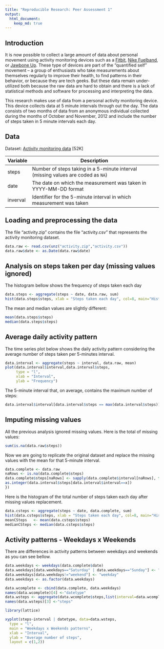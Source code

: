 ```yaml
---
title: "Reproducible Research: Peer Assessment 1"
output: 
  html_document:
    keep_md: true
---
```


## Introduction

It is now possible to collect a large amount of data about personal
movement using activity monitoring devices such as a
[Fitbit](http://www.fitbit.com), [Nike
Fuelband](http://www.nike.com/us/en_us/c/nikeplus-fuelband), or
[Jawbone Up](https://jawbone.com/up). These type of devices are part of
the "quantified self" movement -- a group of enthusiasts who take
measurements about themselves regularly to improve their health, to
find patterns in their behavior, or because they are tech geeks. But
these data remain under-utilized both because the raw data are hard to
obtain and there is a lack of statistical methods and software for
processing and interpreting the data.

This research makes use of data from a personal activity monitoring
device. This device collects data at 5 minute intervals through out the
day. The data consists of two months of data from an anonymous
individual collected during the months of October and November, 2012
and include the number of steps taken in 5 minute intervals each day.

## Data

Dataset: [Activity monitoring data](https://d396qusza40orc.cloudfront.net/repdata%2Fdata%2Factivity.zip) [52K]


|Variable | Description|
|---------|-----------------------------------------------------------------|
|steps|Number of steps taking in a 5-minute interval (missing values are coded as `NA`)|
|date|The date on which the measurement was taken in YYYY-MM-DD format|
|inverval|Identifier for the 5-minute interval in which measurement was taken|
    
## Loading and preprocessing the data

The file "activity.zip" contains the file "activity.csv" that represents the activity monitoring dataset.

```r
data.raw <- read.csv(unz("activity.zip","activity.csv"))
data.raw$date <- as.Date(data.raw$date)
```

## Analysis on steps taken per day (missing values ignored)

The histogram bellow shows the frequency of steps taken each day

```r
data.steps <- aggregate(steps ~ date, data.raw, sum)
hist(data.steps$steps, xlab = "Steps taken each day", col=8, main="Histogram")
```

The mean and median values are slightly different:
```r
mean(data.steps$steps)
median(data.steps$steps)
```

## Average daily activity pattern

The time series plot below shows the daily activity pattern considering the average number of steps taken per 5-minutes interval.
```r
data.interval <- aggregate(steps ~ interval, data.raw, mean)
plot(data.interval$interval,data.interval$steps,
     type = "l",
     xlab = "Interval",
     ylab = "Frequency")
```

The 5-minute interval that, on average, contains the maximum number of steps:

```r
data.interval$interval[data.interval$steps == max(data.interval$steps)]
```

## Imputing missing values
All the previous analysis ignored missing values.
Here is the total of missing values:
```r
sum(is.na(data.raw$steps))
```
Now we are going to replicate the original dataset and replace the missing values with the mean for that 5-minute interval.
```r
data.complete <- data.raw
naRows <- is.na(data.complete$steps)
data.complete$steps[naRows] <- sapply(data.complete$interval[naRows], function(x) {
as.integer(data.interval$steps[data.interval$interval==x])
})
```

Here is the histogram of the total number of steps taken each day after missing values replacement.
```r
data.csteps <- aggregate(steps ~ date, data.complete, sum)
hist(data.csteps$steps, xlab = "Steps taken each day", col=8, main="Histogram")
meanCSteps   <- mean(data.csteps$steps)
medianCSteps <- median(data.csteps$steps)
```

## Activity patterns - Weekdays x Weekends

There are differences in activity patterns between weekdays and weekends as you can see bellow.

```r
data.weekdays <- weekdays(data.complete$date)
data.weekdays[data.weekdays=="Saturday" | data.weekdays=="Sunday"] <- "weekend"
data.weekdays[data.weekdays!="weekend"] <- "weekday"
data.weekdays <- as.factor(data.weekdays)

data.wcomplete <- cbind(data.complete, data.weekdays)
names(data.wcomplete)[4] <-"datetype"
data.wsteps <- aggregate(data.wcomplete$steps,list(interval=data.wcomplete$interval,datetype=data.wcomplete$datetype),mean)
names(data.wsteps)[3] <-"steps"

library(lattice)

xyplot(steps~interval | datetype, data=data.wsteps,
  type = "l",
  main = "Weekdays x Weekends patterns",
  xlab = "Interval",
  ylab = "Average number of steps",
  layout = c(1,2))
```
